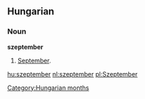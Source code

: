 ==Hungarian==
===Noun===
'''szeptember'''
# [[September]].

[[Category:Hungarian months]]

[[hu:szeptember]]
[[nl:szeptember]]
[[pl:Szeptember]]